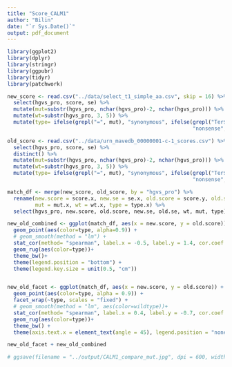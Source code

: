 ```yaml
---
title: "Score_CALM1"
author: "Bilin"
date: "`r Sys.Date()`"
output: pdf_document
---
```


```r
library(ggplot2)
library(dplyr)
library(stringr)
library(ggpubr)
library(tidyr)
library(patchwork)
```


```r
new_score <- read.csv("../data/select_t1_simple_aa.csv", skip = 16) %>% 
  select(hgvs_pro, score, se) %>% 
  mutate(mut=substr(hgvs_pro, nchar(hgvs_pro)-2, nchar(hgvs_pro))) %>%
  mutate(wt=substr(hgvs_pro, 3, 5)) %>% 
  mutate(type= ifelse(grepl("=", mut), "synonymous", ifelse(grepl("Ter$", mut), 
                                                            "nonsense", "missense")))
```

```r
old_score <- read.csv("../data/urn_mavedb_00000001-c-1_scores.csv") %>% 
  select(hgvs_pro, score, se) %>% 
  distinct() %>% 
  mutate(mut=substr(hgvs_pro, nchar(hgvs_pro)-2, nchar(hgvs_pro))) %>%
  mutate(wt=substr(hgvs_pro, 3, 5)) %>% 
  mutate(type= ifelse(grepl("=", mut), "synonymous", ifelse(grepl("Ter$", mut), 
                                                            "nonsense", "missense")))

```

```r
match_df <- merge(new_score, old_score, by = "hgvs_pro") %>% 
  rename(new.score = score.x, new.se = se.x, old.score = score.y, old.se = se.y, 
         mut = mut.x, wt = wt.x, type = type.x) %>% 
  select(hgvs_pro, new.score, old.score, new.se, old.se, wt, mut, type)
```

```r
new_old_combined <- ggplot(match_df, aes(x = new.score, y = old.score)) + 
  geom_point(aes(color=type, alpha=0.9)) +
  # geom_smooth(method = "lm") +
  stat_cor(method= "spearman", label.x = -0.5, label.y = 1.4, cor.coef.name = "rho",aes(label = ..r.label..)) +
  geom_rug(aes(color=type))+
  theme_bw()+
  theme(legend.position = "bottom") +
  theme(legend.key.size = unit(0.5, "cm")) 


new_old_facet <- ggplot(match_df, aes(x = new.score, y = old.score)) + 
  geom_point(aes(color=type, alpha = 0.9)) +
  facet_wrap(~type, scales = "fixed") +
  # geom_smooth(method = "lm", aes(color=wildtype))+
  stat_cor(method= "spearman", label.x = 0.4, label.y = -0.7, cor.coef.name = "rho", aes(label = ..r.label..)) +
  geom_rug(aes(color=type))+
  theme_bw() +
  theme(axis.text.x = element_text(angle = 45), legend.position = "none")

new_old_facet + new_old_combined

# ggsave(filename = "../output/CALM1_compare_mut.jpg", dpi = 600, width = 13, height = 6)
```



